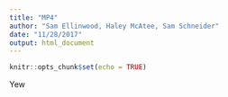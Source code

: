 ```yaml
---
title: "MP4"
author: "Sam Ellinwood, Haley McAtee, Sam Schneider"
date: "11/28/2017"
output: html_document
---
```


```r
knitr::opts_chunk$set(echo = TRUE)
```

Yew